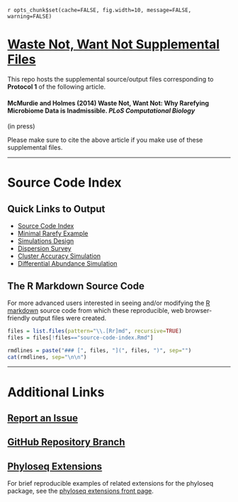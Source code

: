 `r opts_chunk$set(cache=FALSE, fig.width=10, message=FALSE, warning=FALSE)`
<link href="http://joey711.github.com/phyloseq/markdown.css" rel="stylesheet"></link>

# [Waste Not, Want Not Supplemental Files](http://joey711.github.io/waste-not-supplemental/)

This repo hosts the supplemental source/output files corresponding to **Protocol 1** of the following article.

#### McMurdie and Holmes (2014) Waste Not, Want Not: Why Rarefying Microbiome Data is Inadmissible. *PLoS Computational Biology*
(in press)

Please make sure to cite the above article if you make use of these supplemental files.

---

# Source Code Index

## Quick Links to Output 

- [Source Code Index](source-code-index.html)
- [Minimal Rarefy Example](minimal-rarefy-example/minimal-rarefy-example.html)
- [Simulations Design](simulation-design/simulation-design-figure-ex-matrix.html)
- [Dispersion Survey](dispersion-survey/dispersion.html)
- [Cluster Accuracy Simulation](simulation-cluster-accuracy/simulation-cluster-accuracy-server.html)
- [Differential Abundance Simulation](simulation-differential-abundance/simulation-differential-abundance-server.html)

## The R Markdown Source Code

For more advanced users interested in seeing and/or modifying the [R markdown](http://www.rstudio.com/ide/docs/r_markdown) source code from which these reproducible, web browser-friendly output files were created.

```r
files = list.files(pattern="\\.[Rr]md", recursive=TRUE)
files = files[!files=="source-code-index.Rmd"]
```

```r
rmdlines = paste("### [", files, "](", files, ")", sep="")
cat(rmdlines, sep="\n\n")
```

---

# Additional Links

## [Report an Issue](https://github.com/joey711/waste-not-supplemental/issues)

## [GitHub Repository Branch](https://github.com/joey711/waste-not-supplemental/tree/gh-pages)

## [Phyloseq Extensions](http://joey711.github.io/phyloseq-extensions/)

For brief reproducible examples of related extensions for the phyloseq package, see the [phyloseq extensions front page](http://joey711.github.io/phyloseq-extensions/).